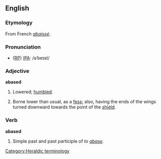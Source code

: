 ==English==
===Etymology===
From French ''[[abaissé]]''.

===Pronunciation===
* ([[RP]]) [[IPA]]: /əˈbeɪst/

===Adjective===
'''abased'''
# Lowered; [[humble]]d.
# {{heraldry}} Borne lower than usual, as a [[fess]]; also, having the ends of the wings turned downward towards the point of the [[shield]].

===Verb===
'''abased'''
# Simple past and past participle of ''to [[abase]]''.

[[Category:Heraldic terminology]]